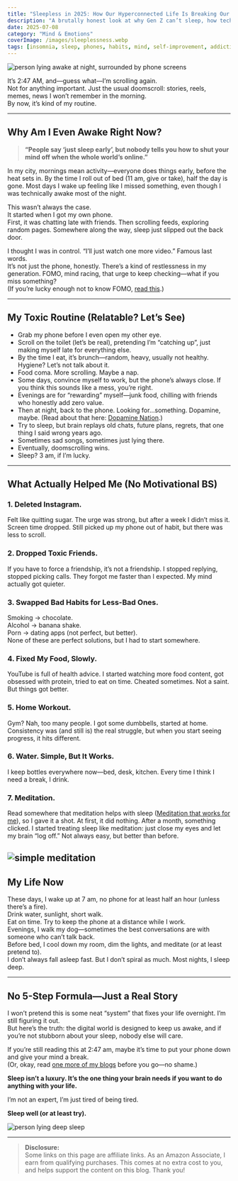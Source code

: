```yaml
---
title: "Sleepless in 2025: How Our Hyperconnected Life Is Breaking Our Sleep Cycle"
description: "A brutally honest look at why Gen Z can’t sleep, how tech keeps us awake, and what actually works (sometimes) to get real rest."
date: 2025-07-08
category: "Mind & Emotions"
coverImage: /images/sleeplessness.webp
tags: [insomnia, sleep, phones, habits, mind, self-improvement, addiction]
---
```




<Image
  src="/images/sleep-insomnia.webp"
  alt="person lying awake at night, surrounded by phone screens"
  width={800}
  height={400}
  className="rounded-xl my-6 mx-auto shadow-lg"
/>

It’s 2:47 AM, and—guess what—I’m scrolling again.  
Not for anything important. Just the usual doomscroll: stories, reels, memes, news I won’t remember in the morning.  
By now, it’s kind of my routine.

---

## Why Am I Even Awake Right Now?

> **“People say ‘just sleep early’, but nobody tells you how to shut your mind off when the whole world’s online.”**

In my city, mornings mean activity—everyone does things early, before the heat sets in. By the time I roll out of bed (11 am, give or take), half the day is gone. Most days I wake up feeling like I missed something, even though I was technically awake most of the night.

This wasn’t always the case.  
It started when I got my own phone.  
First, it was chatting late with friends. Then scrolling feeds, exploring random pages. Somewhere along the way, sleep just slipped out the back door.

I thought I was in control. “I’ll just watch one more video.” Famous last words.  
It’s not just the phone, honestly. There’s a kind of restlessness in my generation. FOMO, mind racing, that urge to keep checking—what if you miss something?  
(If you’re lucky enough not to know FOMO, [read this](https://en.wikipedia.org/wiki/Fear_of_missing_out).)

---

## My Toxic Routine (Relatable? Let’s See)

- Grab my phone before I even open my other eye.
- Scroll on the toilet (let’s be real), pretending I’m “catching up”, just making myself late for everything else.
- By the time I eat, it’s brunch—random, heavy, usually not healthy. Hygiene? Let’s not talk about it.
- Food coma. More scrolling. Maybe a nap.
- Some days, convince myself to work, but the phone’s always close. If you think this sounds like a mess, you’re right.
- Evenings are for “rewarding” myself—junk food, chilling with friends who honestly add zero value.  
- Then at night, back to the phone. Looking for…something. Dopamine, maybe. (Read about that here: [Dopamine Nation](https://www.amazon.com/Dopamine-Nation-Finding-Balance-Indulgence/dp/1524746746?crid=3U71EIK4BH5T4&dib=eyJ2IjoiMSJ9.ACpOuV6wP-0Zj4Bw6nNbitWIC-GHU9u7vRGFaewkSABCbxqPr51XqmP5VBaTzxwpjzYTBqs0evRs0l1YSebdFmOp5aXVlxP83T6mkxUh3WGE64tYow2nCjVgxABg7F1A_DMZPoES5rjbMX_w4Llx9j0ax547hiUK3C5ihwaTnYcdV8y-J0mRWcqOXD-s6IsaIE4EDqXsawomHkWkduU4mxC4mAfvjnIWaXeofWEGD00.c_WG1WOavbR7OodtLf_yMxY23tJqQxGbsC9HOSY5V1k&dib_tag=se&keywords=dopamine+nation+by+dr.+anna+lembke&qid=1751993401&sprefix=dopamine+na%2Caps%2C547&sr=8-1&linkCode=ll1&tag=tushar12074-20&linkId=e32d2f191971bdfeefdc40d6549a3ad4&language=en_US&ref_=as_li_ss_tl).)
- Try to sleep, but brain replays old chats, future plans, regrets, that one thing I said wrong years ago.
- Sometimes sad songs, sometimes just lying there.
- Eventually, doomscrolling wins.  
- Sleep? 3 am, if I’m lucky.

---

## What Actually Helped Me (No Motivational BS)

### 1. **Deleted Instagram.**  
Felt like quitting sugar. The urge was strong, but after a week I didn’t miss it. Screen time dropped. Still picked up my phone out of habit, but there was less to scroll.

### 2. **Dropped Toxic Friends.**  
If you have to force a friendship, it’s not a friendship. I stopped replying, stopped picking calls. They forgot me faster than I expected. My mind actually got quieter.

### 3. **Swapped Bad Habits for Less-Bad Ones.**  
Smoking → chocolate.  
Alcohol → banana shake.  
Porn → dating apps (not perfect, but better).  
None of these are perfect solutions, but I had to start somewhere.

### 4. **Fixed My Food, Slowly.**  
YouTube is full of health advice. I started watching more food content, got obsessed with protein, tried to eat on time. Cheated sometimes. Not a saint. But things got better.

### 5. **Home Workout.**  
Gym? Nah, too many people. I got some dumbbells, started at home. Consistency was (and still is) the real struggle, but when you start seeing progress, it hits different.

### 6. **Water. Simple, But It Works.**  
I keep bottles everywhere now—bed, desk, kitchen. Every time I think I need a break, I drink.

### 7. **Meditation.**  
Read somewhere that meditation helps with sleep ([Meditation that works for me](https://www.youtube.com/watch?v=KHIbgSN2qAU)), so I gave it a shot. At first, it did nothing. After a month, something clicked. I started treating sleep like meditation: just close my eyes and let my brain “log off.” Not always easy, but better than before.

<Image
  src="/images/meditation.webp"
  alt=" simple meditation"
  width={800}
  height={400}
  className="rounded-xl my-6 mx-auto shadow-lg"
/>
---

## My Life Now

These days, I wake up at 7 am, no phone for at least half an hour (unless there’s a fire).  
Drink water, sunlight, short walk.  
Eat on time. Try to keep the phone at a distance while I work.  
Evenings, I walk my dog—sometimes the best conversations are with someone who can’t talk back.  
Before bed, I cool down my room, dim the lights, and meditate (or at least pretend to).  
I don’t always fall asleep fast. But I don’t spiral as much. Most nights, I sleep deep.

---

## No 5-Step Formula—Just a Real Story

I won’t pretend this is some neat “system” that fixes your life overnight. I’m still figuring it out.  
But here’s the truth: the digital world is designed to keep us awake, and if you’re not stubborn about your sleep, nobody else will care.

If you’re still reading this at 2:47 am, maybe it’s time to put your phone down and give your mind a break.  
(Or, okay, read [one more of my blogs](/blog/30-days-no-instagram) before you go—no shame.)

**Sleep isn’t a luxury. It’s the one thing your brain needs if you want to do anything with your life.**

I’m not an expert, I’m just tired of being tired.

**Sleep well (or at least try).**

<Image
  src="/images/sleep.webp"
  alt="person lying deep sleep"
  width={800}
  height={400}
  className="rounded-xl my-6 mx-auto shadow-lg"
/>


---

> **Disclosure:**  
> Some links on this page are affiliate links. As an Amazon Associate, I earn from qualifying purchases. This comes at no extra cost to you, and helps support the content on this blog. Thank you!